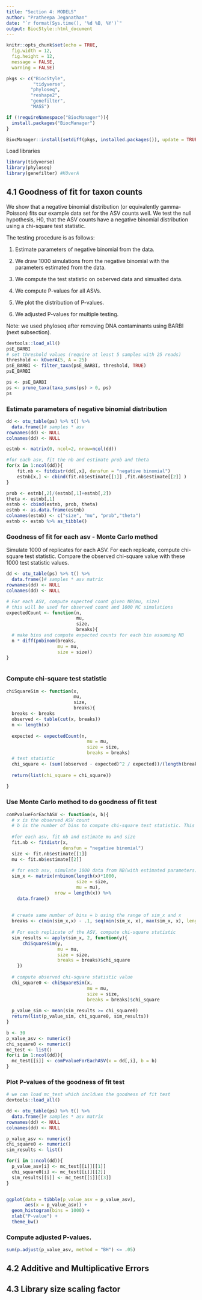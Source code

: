 ```yaml
---
title: "Section 4: MODELS"
author: "Pratheepa Jeganathan"
date: "`r format(Sys.time(), '%d %B, %Y')`"
output: BiocStyle::html_document
---
```





```r
knitr::opts_chunk$set(echo = TRUE, 
  fig.width = 12, 
  fig.height = 12,
  message = FALSE, 
  warning = FALSE)
```


```r
pkgs <- c("BiocStyle",
          "tidyverse",
         "phyloseq", 
         "reshape2", 
         "genefilter",
         "MASS")

if (!requireNamespace("BiocManager")){
  install.packages("BiocManager")
}

BiocManager::install(setdiff(pkgs, installed.packages()), update = TRUE)
```


Load libraries

```r
library(tidyverse)
library(phyloseq)
library(genefilter) #KOverA
```

## 4.1 Goodness of fit for taxon counts

We show that a negative binomial distribution (or equivalently gamma-Poisson) fits our example data set for the ASV counts well. We test the null hypothesis, H0, that the ASV counts have a negative binomial distribution using a chi-square test statistic. 

The testing procedure is as follows:

1. Estimate parameters of negative binomial from the data.

2. We draw 1000 simulations from the negative binomial with the parameters estimated from the data. 

3. We compute the test statistic on osberved data and simualted data. 

4. We compute P-values for all ASVs.

5. We plot the distribution of P-values.

6. We adjusted P-values for multiple testing.

Note: we used phyloseq after removing DNA contaminants using BARBI (next subsection).

```r
devtools::load_all()
psE_BARBI
# set threshold values (require at least 5 samples with 25 reads)
threshold <- kOverA(5, A = 25) 
psE_BARBI <- filter_taxa(psE_BARBI, threshold, TRUE) 
psE_BARBI

ps <- psE_BARBI
ps <- prune_taxa(taxa_sums(ps) > 0, ps)
ps
```

### Estimate parameters of negative binomial distribution

```r
dd <- otu_table(ps) %>% t() %>% 
  data.frame()# samples * asv
rownames(dd) <- NULL
colnames(dd) <- NULL

estnb <- matrix(0, ncol=2, nrow=ncol(dd))

#for each asv, fit the nb and estimate prob and theta
for(x in 1:ncol(dd)){
    fit.nb <- fitdistr(dd[,x], densfun = "negative binomial") 
    estnb[x,] <- cbind(fit.nb$estimate[[1]] ,fit.nb$estimate[[2]] )
}

prob <- estnb[,2]/(estnb[,1]+estnb[,2])
theta <- estnb[,1]
estnb <- cbind(estnb, prob, theta)
estnb <- as.data.frame(estnb) 
colnames(estnb) <- c("size", "mu", "prob","theta")
estnb <- estnb %>% as_tibble()

```

### Goodness of fit for each asv - Monte Carlo method

Simulate 1000 of replicates for each ASV. For each replicate, compute chi-square test statistic. Compare the observed chi-square value with these 1000 test statistic values. 

```r
dd <- otu_table(ps) %>% t() %>% 
  data.frame()# samples * asv matrix
rownames(dd) <- NULL
colnames(dd) <- NULL

# For each ASV, compute expected count given NB(mu, size)
# this will be used for observed count and 1000 MC simulations 
expectedCount <- function(n, 
                          mu, 
                          size, 
                          breaks){
  # make bins and compute expected counts for each bin assuming NB
  n * diff(pnbinom(breaks, 
                   mu = mu, 
                   size = size))
}
  

```


### Compute chi-square test statistic

```r
chiSquareSim <- function(x, 
                         mu, 
                         size, 
                         breaks){
  breaks <- breaks
  observed <- table(cut(x, breaks))
  n <- length(x)
  
  expected <- expectedCount(n, 
                              mu = mu, 
                              size = size, 
                              breaks = breaks)
  # test statistic
  chi_square <- (sum((observed - expected)^2 / expected))/(length(breaks)-1)
    
  return(list(chi_square = chi_square))
  
}
```

### Use Monte Carlo method to do goodness of fit test

```r
comPvalueForEachASV <- function(x, b){
  # x is the observed ASV count
  # b is the number of bins to compute chi-square test statistic. This is used to create breaks.
  
  #for each asv, fit nb and estimate mu and size 
  fit.nb <- fitdistr(x, 
                     densfun = "negative binomial") 
  size <- fit.nb$estimate[[1]] 
  mu <- fit.nb$estimate[[2]]
  
  # for each asv, simulate 1000 data from NB(with estimated parameters)
  sim_x <- matrix(rnbinom(length(x)*1000, 
                          size = size, 
                          mu = mu), 
                  nrow = length(x)) %>% 
    data.frame()
    
  
  # create same number of bins = b using the range of sim_x and x
  breaks <- c(min(sim_x,x) - .1, seq(min(sim_x, x), max(sim_x, x), length.out = b), Inf)
    
  # For each replicate of the ASV, compute chi-square statistic
  sim_results <- apply(sim_x, 2, function(y){
      chiSquareSim(y, 
                   mu = mu, 
                   size = size, 
                   breaks = breaks)$chi_square
    })
      
  # compute observed chi-square statistic value
  chi_square0 <- chiSquareSim(x, 
                              mu = mu, 
                              size = size, 
                              breaks = breaks)$chi_square
    
  p_value_sim <- mean(sim_results >= chi_square0)
  return(list(p_value_sim, chi_square0, sim_results))
}
```



```r
b <- 30
p_value_asv <- numeric()
chi_square0 <- numeric()
mc_test <- list()
for(i in 1:ncol(dd)){
  mc_test[[i]] <- comPvalueForEachASV(x = dd[,i], b = b)
}
```

### Plot P-values of the goodness of fit test

```r
# we can load mc_test which incldues the goodness of fit test 
devtools::load_all()

dd <- otu_table(ps) %>% t() %>% 
  data.frame()# samples * asv matrix
rownames(dd) <- NULL
colnames(dd) <- NULL

p_value_asv <- numeric()
chi_square0 <- numeric()
sim_results <- list()

for(i in 1:ncol(dd)){
  p_value_asv[i] <- mc_test[[i]][[1]]
  chi_square0[i] <- mc_test[[i]][[2]]
  sim_results[[i]] <- mc_test[[i]][[3]]
}


ggplot(data = tibble(p_value_asv = p_value_asv), 
       aes(x = p_value_asv)) +
  geom_histogram(bins = 1000) + 
  xlab("P-value") + 
  theme_bw()

```

### Compute adjusted P-values.

```r
sum(p.adjust(p_value_asv, method = "BH") <= .05)
```


## 4.2 Additive and Multiplicative Errors


## 4.3 Library size scaling factor
